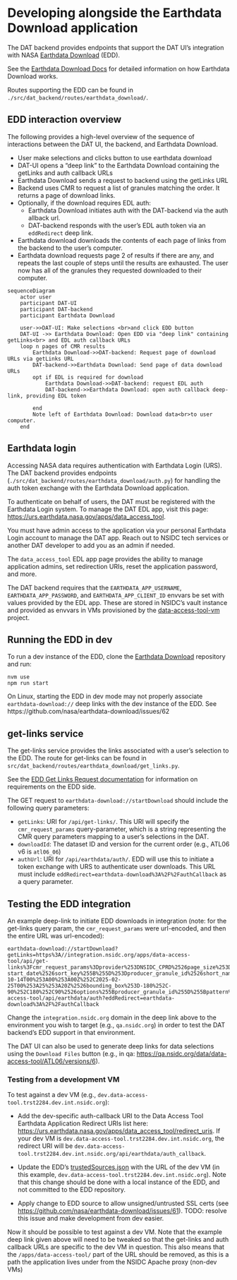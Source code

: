 # Developing alongside the Earthdata Download application

The DAT backend provides endpoints that support the DAT UI's integration with
NASA [Earthdata Download](https://github.com/nasa/earthdata-download/) (EDD).

See the
[Earthdata Download Docs](https://github.com/nasa/earthdata-download/tree/main/docs)
for detailed information on how Earthdata Download works.

Routes supporting the EDD can be found in
`./src/dat_backend/routes/earthdata_download/`.

## EDD interaction overview

The following provides a high-level overview of the sequence of interactions
between the DAT UI, the backend, and Earthdata Download.

- User make selections and clicks button to use earthdata download
- DAT-UI opens a "deep link" to the Earthdata Download containing the getLinks
  and auth callback URLs
- Earthdata Download sends a request to backend using the getLinks URL
- Backend uses CMR to request a list of granules matching the order. It returns
  a page of download links.
- Optionally, if the download requires EDL auth:
  - Earthdata Download initiates auth with the DAT-backend via the auth allback
    url.
  - DAT-backend responds with the user's EDL auth token via an `eddRedirect`
    deep link.
- Earthdata download downloads the contents of each page of links from the
  backend to the user's computer.
- Earthdata download requests page 2 of results if there are any, and repeats
  the last couple of steps until the results are exhausted. The user now has all
  of the granules they requested downloaded to their computer.

```mermaid
sequenceDiagram
    actor user
    participant DAT-UI
    participant DAT-backend
    participant Earthdata Download

    user->>DAT-UI: Make selections <br>and click EDD button
    DAT-UI ->> Earthdata Download: Open EDD via "deep link" containing getLinks<br> and EDL auth callback URLs
    loop n pages of CMR results
        Earthdata Download->>DAT-backend: Request page of download URLs via getLinks URL
        DAT-backend->>Earthdata Download: Send page of data download URLs
        opt if EDL is required for download
            Earthdata Download->>DAT-backend: request EDL auth
            DAT-backend->>Earthdata Download: open auth callback deep-link, providing EDL token

        end
        Note left of Earthdata Download: Download data<br>to user computer.
    end
```

## Earthdata login

Accessing NASA data requires authentication with Earthdata Login (URS). The DAT
backend provides endpoints
(`./src/dat_backend/routes/earthdata_download/auth.py`) for handling the auth
token exchange with the Earthdata Download application.

To authenticate on behalf of users, the DAT must be registered with the
Earthdata Login system. To manage the DAT EDL app, visit this page:
<https://urs.earthdata.nasa.gov/apps/data_access_tool>.

::: {.callout-note}

You must have admin access to the application via your personal Earthdata Login
account to manage the DAT app. Reach out to NSIDC tech services or another DAT
developer to add you as an admin if needed.

:::

The `data_access_tool` EDL app page provides the ability to manage application
admins, set redirection URIs, reset the application password, and more.

The DAT backend requires that the `EARTHDATA_APP_USERNAME`,
`EARTHDATA_APP_PASSWORD`, and `EARTHDATA_APP_CLIENT_ID` envvars be set with
values provided by the EDL app. These are stored in NSIDC's vault instance and
provided as envvars in VMs provisioned by the
[data-access-tool-vm](https://github.com/nsidc/data-access-tool-vm) project.

## Running the EDD in dev

To run a dev instance of the EDD, clone the
[Earthdata Download](https://github.com/nasa/earthdata-download/) repository and
run:

```
nvm use
npm run start
```

::: {.callout-note}

On Linux, starting the EDD in dev mode may not properly associate
`earthdata-download://` deep links with the dev instance of the EDD. See
https://github.com/nasa/earthdata-download/issues/62

:::

## get-links service

The get-links service provides the links associated with a user's selection to
the EDD. The route for get-links can be found in
`src/dat_backend/routes/earthdata_download/get_links.py`.

See the
[EDD Get Links Request documentation](https://github.com/nasa/earthdata-download/blob/main/docs/GET_LINKS.md)
for information on requirements on the EDD side.

The GET request to `earthdata-download://startDownload` should include the
following query parameters:

- `getLinks`: URI for `/api/get-links/`. This URI will specify the
  `cmr_request_params` query-parameter, which is a string representing the CMR
  query parameters mapping to a user's selections in the DAT.
- `downloadId`: The dataset ID and version for the current order (e.g., ATL06 v6
  is `atl06_06`)
- `authUrl`: URI for `/api/earthdata/auth/`. EDD will use this to initiate a
  token exchange with URS to authenticate user downloads. This URL must include
  `eddRedirect=earthdata-download%3A%2F%2FauthCallback` as a query parameter.

## Testing the EDD integration

An example deep-link to initiate EDD downloads in integration (note: for the
get-links query param, the `cmr_request_params` were url-encoded, and then the
entire URL was url-encoded):

```
earthdata-download://startDownload?getLinks=https%3A//integration.nsidc.org/apps/data-access-tool/api/get-links%3Fcmr_request_params%3Dprovider%253DNSIDC_CPRD%2526page_size%253D5%2526sort_key%255B%255D%253D-start_date%2526sort_key%255B%255D%253Dproducer_granule_id%2526short_name%253DATL06%2526version%253D6%2526version%253D06%2526version%253D006%2526temporal%255B%255D%253D2018-10-14T00%253A00%253A00Z%252C2025-02-25T00%253A25%253A20Z%2526bounding_box%253D-180%252C-90%252C180%252C90%2526options%255Bproducer_granule_id%255D%255Bpattern%255D%253Dtrue%2526producer_granule_id%255B%255D%253D%252AATL06_2024%252A_0804%252A_006_01.h5%252A&downloadId=atl06_06&clientId=data_access_tool&authUrl=https://integration.nsidc.org/apps/data-access-tool/api/earthdata/auth?eddRedirect=earthdata-download%3A%2F%2FauthCallback
```

Change the `integration.nsidc.org` domain in the deep link above to the
environment you wish to target (e.g., `qa.nsidc.org`) in order to test the DAT
backend's EDD support in that environment.

The DAT UI can also be used to generate deep links for data selections using the
`Download Files` button (e.g., in qa:
<https://qa.nsidc.org/data/data-access-tool/ATL06/versions/6>).

### Testing from a development VM

To test against a dev VM (e.g.,
`dev.data-access-tool.trst2284.dev.int.nsidc.org`):

- Add the dev-specific auth-callback URI to the Data Access Tool Earthdata
  Application Redirect URIs list here:
  <https://urs.earthdata.nasa.gov/apps/data_access_tool/redirect_uris>. If your
  dev VM is `dev.data-access-tool.trst2284.dev.int.nsidc.org`, the redirect URI
  will be
  `dev.data-access-tool.trst2284.dev.int.nsidc.org/api/earthdata/auth_callback`.
- Update the EDD's
  [trustedSources.json](https://github.com/nasa/earthdata-download/blob/1bc52f935d8482ec17f2b30f85c7539781b217e4/src/main/trustedSources.json)
  with the URL of the dev VM (in this example,
  `dev.data-access-tool.trst2284.dev.int.nsidc.org`). Note that this change
  should be done with a local instance of the EDD, and not committed to the EDD
  repository.

- Apply change to EDD source to allow unsigned/untrusted SSL certs (see
  <https://github.com/nasa/earthdata-download/issues/61>). TODO: resolve this
  issue and make development from dev easier.

Now it should be possible to test against a dev VM. Note that the example deep
link given above will need to be tweaked so that the get-links and auth callback
URLs are specific to the dev VM in question. This also means that the
`/apps/data-access-tool/` part of the URL should be removed, as this is a path
the application lives under from the NSIDC Apache proxy (non-dev VMs)
